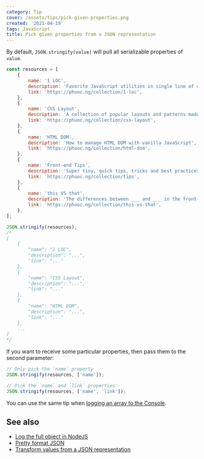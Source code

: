 ```yaml
---
category: Tip
cover: /assets/tips/pick-given-properties.png
created: '2021-04-19'
tags: JavaScript
title: Pick given properties from a JSON representation
---
```


By default, `JSON.stringify(value)` will pull all serializable properties of `value`.

```js
const resources = [
    {
        name: '1 LOC',
        description: 'Favorite JavaScript utilities in single line of code',
        link: 'https://phuoc.ng/collection/1-loc',
    },
    {
        name: 'CSS Layout',
        description: 'A collection of popular layouts and patterns made with CSS',
        link: 'https://phuoc.ng/collection/css-layout',
    },
    {
        name: 'HTML DOM',
        description: 'How to manage HTML DOM with vanilla JavaScript',
        link: 'https://phuoc.ng/collection/html-dom',
    },
    {
        name: 'Front-end Tips',
        description: 'Super tiny, quick tips, tricks and best practices of front-end development',
        link: 'https://phuoc.ng/collection/tips',
    },
    {
        name: 'this VS that',
        description: 'The differences between ___ and ___ in the front-end development',
        link: 'https://phuoc.ng/collection/this-vs-that',
    },
];

JSON.stringify(resources);
/*
[
	{
		"name": "1 LOC",
		"description": "...",
		"link": "..."
	},
	{
		"name": "CSS Layout",
		"description": "...",
		"link": "..."
	},
	{
		"name": "HTML DOM",
		"description": "...",
		"link": "..."
	},
    ...
]
*/
```

If you want to receive some particular properties, then pass them to the second parameter:

```js
// Only pick the `name` property
JSON.stringify(resources, ['name']);

// Pick the `name` and `link` properties
JSON.stringify(resources, ['name', 'link']);
```

You can use the same tip when [logging an array to the Console](https://phuoc.ng/collection/tips/log-an-array-to-the-console).

## See also

-   [Log the full object in NodeJS](https://phuoc.ng/collection/tips/log-the-full-object-in-nodejs)
-   [Pretty format JSON](https://phuoc.ng/collection/tips/pretty-format-json)
-   [Transform values from a JSON representation](https://phuoc.ng/collection/tips/transform-values-from-a-json-representation)
